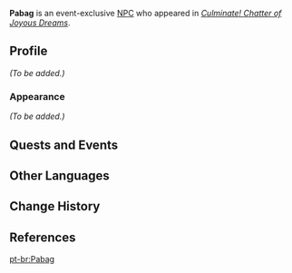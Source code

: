 {{Meta
<!-- Remove this template after adding the missing info -->
|missing_NPC_profile  = yes
}}
{{Character Infobox
|type             = Event NPC
|image            = NPC Pabag.png
|realname         = <!-- Optional, if different from in-game name -->
|deceased         = <!-- Past (for deceased prior to events of the game) or free response -->
|region           = Sumeru
|location         = <!-- Region where the character appears -->
|affiliation      = Treasure Hoarders
|title            = 

|ancestry         = <!-- Clan/family -->
|father           = 
|mother           = 
|spouse           = 
|sibling          = 
|child            = 
|relative         = 

|voiceEN          = [[imdb:nm10136210|Tony Waldman]]<ref name="Tony Waldman">Facebook: [https://www.facebook.com/groups/317800935518588/posts/1316364998995505/?comment_id=1316365682328770&reply_comment_id=1316366798995325 EN VA Self Announcement]</ref>
|voiceCN          = 
|voiceJP          = 
|dialoguereward   = 
}}
'''Pabag''' is an event-exclusive [[NPC]] who appeared in ''[[Culminate! Chatter of Joyous Dreams]]''.
<!--
==Location==
{{subst:#tag:gallery|
NPC Location {{subst:#titleparts:{{subst:PAGENAME}}}}.png{{subst:!}}{{subst:#titleparts:{{subst:PAGENAME}}}}'s location
NPC Location {{subst:#titleparts:{{subst:PAGENAME}}}} Context.png{{subst:!}}Additional context
}}
-->
==Profile==
<!--Detailed story/lore information goes here.-->
''(To be added.)''

===Appearance===
<!--Keep appearance section short and concise. Limit to 2 paragraphs with 3-4 sentences each.-->
''(To be added.)''

==Quests and Events==
{{Quests and Events}}
<!--
==Trivia==
* 
-->
==Other Languages==
{{Other Languages|default_hidden=1
|en      = Pabag
|zhs     = 帕巴格
|zhs_rm  = Pàbāgé
|zht     = 帕巴格
|zht_rm  = Pàbāgé
|ja      = パーバグ
|ja_rm   = Paabagu
|ko      = 파박
|es      = Pabag
|fr      = Pabag
|ru      = Пабах
|th      = Pabag
|vi      = Pabag
|de      = Pabag
|id      = Pabag
|pt      = Pabag
|tr      = Pabag
|it      = Pabag
}}

==Change History==
{{Change History|3.7}}

==References==
{{Reflist}}

[[pt-br:Pabag]]